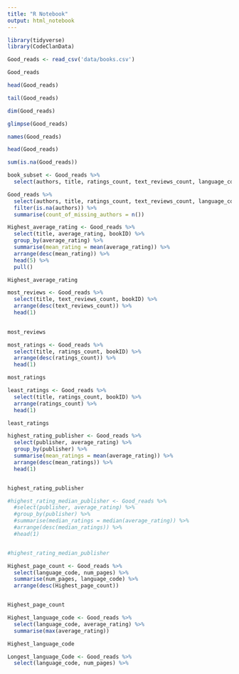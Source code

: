 ```yaml
---
title: "R Notebook"
output: html_notebook
---
```

```r
library(tidyverse)
library(CodeClanData)
```

```r
Good_reads <- read_csv('data/books.csv')

Good_reads
```

```r
head(Good_reads)

tail(Good_reads)

dim(Good_reads)

glimpse(Good_reads)

names(Good_reads)

head(Good_reads)

sum(is.na(Good_reads))
```

```r
book_subset <- Good_reads %>% 
  select(authors, title, ratings_count, text_reviews_count, language_code, publisher, bookID)
```

```r
Good_reads %>% 
  select(authors, title, ratings_count, text_reviews_count, language_code, publisher) %>% 
  filter(is.na(authors)) %>% 
  summarise(count_of_missing_authors = n())
```

```r
Highest_average_rating <- Good_reads %>% 
  select(title, average_rating, bookID) %>%
  group_by(average_rating) %>% 
  summarise(mean_rating = mean(average_rating)) %>% 
  arrange(desc(mean_rating)) %>% 
  head(5) %>% 
  pull()

Highest_average_rating
```

```r
most_reviews <- Good_reads %>% 
  select(title, text_reviews_count, bookID) %>% 
  arrange(desc(text_reviews_count)) %>% 
  head(1) 
  

most_reviews
```

```r
most_ratings <- Good_reads %>% 
  select(title, ratings_count, bookID) %>% 
  arrange(desc(ratings_count)) %>% 
  head(1)

most_ratings
```

```r
least_ratings <- Good_reads %>% 
  select(title, ratings_count, bookID) %>% 
  arrange(ratings_count) %>% 
  head(1)

least_ratings
```

```r
highest_rating_publisher <- Good_reads %>% 
  select(publisher, average_rating) %>% 
  group_by(publisher) %>% 
  summarise(mean_ratings = mean(average_rating)) %>% 
  arrange(desc(mean_ratings)) %>% 
  head(1)


highest_rating_publisher
```

```r
#highest_rating_median_publisher <- Good_reads %>% 
  #select(publisher, average_rating) %>% 
  #group_by(publisher) %>% 
  #summarise(median_ratings = median(average_rating)) %>% 
  #arrange(desc(median_ratings)) %>% 
  #head(1)


#highest_rating_median_publisher
```

```r
Highest_page_count <- Good_reads %>% 
  select(language_code, num_pages) %>% 
  summarise(num_pages, language_code) %>% 
  arrange(desc(Highest_page_count))


Highest_page_count
```

```r
Highest_language_code <- Good_reads %>% 
  select(language_code, average_rating) %>% 
  summarise(max(average_rating)) 

Highest_language_code  
```

```r
Longest_language_Code <- Good_reads %>% 
  select(language_code, num_pages) %>% 
  
```

